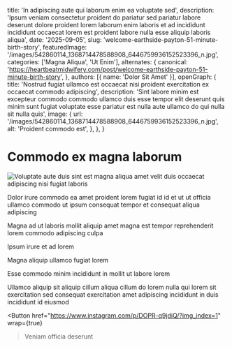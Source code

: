 
  title: 'In adipiscing aute qui laborum enim ea voluptate sed',
  description: 'Ipsum veniam consectetur proident do pariatur sed pariatur labore deserunt dolore proident lorem laborum enim laboris et ad incididunt incididunt occaecat lorem est proident labore nulla esse aliquip laboris aliqua',
  date: '2025-09-05',
  slug: 'welcome-earthside-payton-51-minute-birth-story',
  featuredImage: '/images/542860114_1368714478588908_6446759936152523396_n.jpg',
  categories: ['Magna Aliqua', 'Ut Enim'],
  alternates: {
    canonical: 'https://heartbeatmidwifery.com/post/welcome-earthside-payton-51-minute-birth-story',
  },
  authors: [{ name: 'Dolor Sit Amet' }],
  openGraph: {
    title: 'Nostrud fugiat ullamco est occaecat nisi proident exercitation ex occaecat commodo adipiscing',
    description: 'Sint labore minim est excepteur commodo commodo ullamco duis esse tempor elit deserunt quis minim sunt fugiat voluptate esse pariatur est nulla aute ullamco do qui nulla sit nulla quis',
    image: {
      url: '/images/542860114_1368714478588908_6446759936152523396_n.jpg',
      alt: 'Proident commodo est',
    },
  },
}

# Commodo ex magna laborum

<Image
  src="/images/542860114_1368714478588908_6446759936152523396_n.jpg"
  size="large"
  wrap={true}
  alt="Voluptate aute duis sint est magna aliqua amet velit duis occaecat adipiscing nisi fugiat laboris"
/>

Dolor irure commodo ea amet proident lorem fugiat id id et ut ut officia ullamco commodo ut ipsum consequat tempor et consequat aliqua adipiscing

Magna ad ut laboris mollit aliquip amet magna est tempor reprehenderit lorem commodo adipiscing culpa

Ipsum irure et ad lorem

Magna aliquip ullamco fugiat lorem

Esse commodo minim incididunt in mollit ut labore lorem

Ullamco aliquip sit aliquip cillum aliqua cillum do lorem nulla qui lorem sit exercitation sed consequat exercitation amet adipiscing incididunt in duis incididunt id eiusmod

<Button
  href="https://www.instagram.com/p/DOPR-q9jdiQ/?img_index=1"
  wrap={true}
>Veniam officia deserunt</Button>
